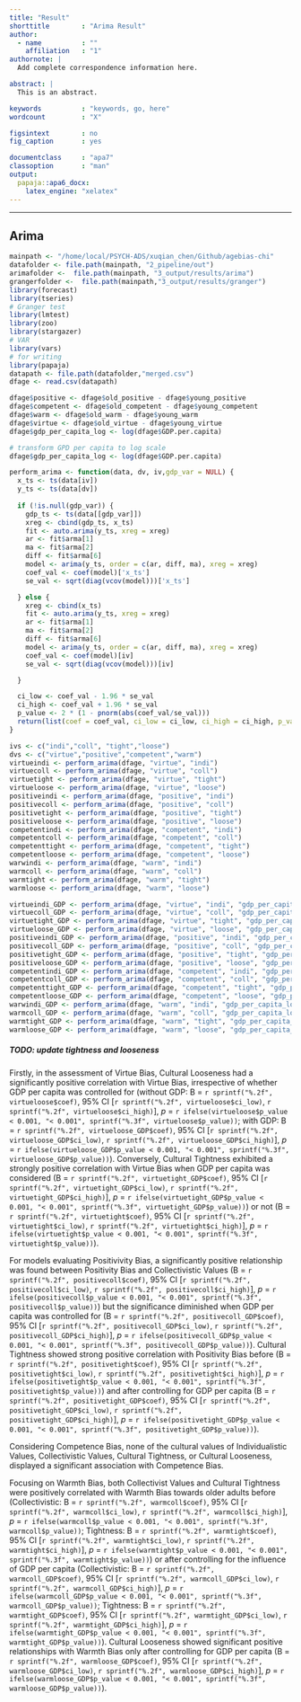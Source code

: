 ```yaml
---
title: "Result"
shorttitle        : "Arima Result"
author: 
  - name          : ""
    affiliation   : "1"
authornote: |
  Add complete correspondence information here.

abstract: |
  This is an abstract.

keywords          : "keywords, go, here"
wordcount         : "X"

figsintext        : no
fig_caption       : yes

documentclass     : "apa7"
classoption       : "man"
output: 
  papaja::apa6_docx:
    latex_engine: "xelatex"
---
```

---

## Arima
```r
mainpath <- "/home/local/PSYCH-ADS/xuqian_chen/Github/agebias-chi"
datafolder <- file.path(mainpath, "2_pipeline/out")
arimafolder <-  file.path(mainpath, "3_output/results/arima")
grangerfolder <-  file.path(mainpath,"3_output/results/granger")
library(forecast)
library(tseries)
# Granger test
library(lmtest)
library(zoo)
library(stargazer)
# VAR
library(vars)
# for writing
library(papaja)
datapath <- file.path(datafolder,"merged.csv")
dfage <- read.csv(datapath)

dfage$positive <- dfage$old_positive - dfage$young_positive
dfage$competent <- dfage$old_competent - dfage$young_competent
dfage$warm <- dfage$old_warm - dfage$young_warm
dfage$virtue <- dfage$old_virtue - dfage$young_virtue
dfage$gdp_per_capita_log <- log(dfage$GDP.per.capita)

# transform GPD per capita to log scale
dfage$gdp_per_capita_log <- log(dfage$GDP.per.capita)

perform_arima <- function(data, dv, iv,gdp_var = NULL) {
  x_ts <- ts(data[iv])
  y_ts <- ts(data[dv])
  
  if (!is.null(gdp_var)) {
    gdp_ts <- ts(data[[gdp_var]])
    xreg <- cbind(gdp_ts, x_ts)
    fit <- auto.arima(y_ts, xreg = xreg)
    ar <- fit$arma[1]
    ma <- fit$arma[2]
    diff <- fit$arma[6]
    model <- arima(y_ts, order = c(ar, diff, ma), xreg = xreg)
    coef_val <- coef(model)['x_ts']
    se_val <- sqrt(diag(vcov(model)))['x_ts']

  } else {
    xreg <- cbind(x_ts)
    fit <- auto.arima(y_ts, xreg = xreg)
    ar <- fit$arma[1]
    ma <- fit$arma[2]
    diff <- fit$arma[6]
    model <- arima(y_ts, order = c(ar, diff, ma), xreg = xreg)
    coef_val <- coef(model)[iv]
    se_val <- sqrt(diag(vcov(model)))[iv]

  }

  ci_low <- coef_val - 1.96 * se_val
  ci_high <- coef_val + 1.96 * se_val
  p_value <- 2 * (1 - pnorm(abs(coef_val/se_val)))
  return(list(coef = coef_val, ci_low = ci_low, ci_high = ci_high, p_value = p_value))
}

ivs <- c("indi","coll", "tight","loose")
dvs <- c("virtue","positive","competent","warm")
virtueindi <- perform_arima(dfage, "virtue", "indi")
virtuecoll <- perform_arima(dfage, "virtue", "coll")
virtuetight <- perform_arima(dfage, "virtue", "tight")
virtueloose <- perform_arima(dfage, "virtue", "loose")
positiveindi <- perform_arima(dfage, "positive", "indi")
positivecoll <- perform_arima(dfage, "positive", "coll")
positivetight <- perform_arima(dfage, "positive", "tight")
positiveloose <- perform_arima(dfage, "positive", "loose")
competentindi <- perform_arima(dfage, "competent", "indi")
competentcoll <- perform_arima(dfage, "competent", "coll")
competenttight <- perform_arima(dfage, "competent", "tight")
competentloose <- perform_arima(dfage, "competent", "loose")
warwindi <- perform_arima(dfage, "warm", "indi")
warmcoll <- perform_arima(dfage, "warm", "coll")
warmtight <- perform_arima(dfage, "warm", "tight")
warmloose <- perform_arima(dfage, "warm", "loose")

virtueindi_GDP <- perform_arima(dfage, "virtue", "indi", "gdp_per_capita_log")
virtuecoll_GDP <- perform_arima(dfage, "virtue", "coll", "gdp_per_capita_log")
virtuetight_GDP <- perform_arima(dfage, "virtue", "tight", "gdp_per_capita_log")
virtueloose_GDP <- perform_arima(dfage, "virtue", "loose", "gdp_per_capita_log")
positiveindi_GDP <- perform_arima(dfage, "positive", "indi", "gdp_per_capita_log")
positivecoll_GDP <- perform_arima(dfage, "positive", "coll", "gdp_per_capita_log")
positivetight_GDP <- perform_arima(dfage, "positive", "tight", "gdp_per_capita_log")
positiveloose_GDP <- perform_arima(dfage, "positive", "loose", "gdp_per_capita_log")
competentindi_GDP <- perform_arima(dfage, "competent", "indi", "gdp_per_capita_log")
competentcoll_GDP <- perform_arima(dfage, "competent", "coll", "gdp_per_capita_log")
competenttight_GDP <- perform_arima(dfage, "competent", "tight", "gdp_per_capita_log")
competentloose_GDP <- perform_arima(dfage, "competent", "loose", "gdp_per_capita_log")
warwindi_GDP <- perform_arima(dfage, "warm", "indi", "gdp_per_capita_log")
warmcoll_GDP <- perform_arima(dfage, "warm", "coll", "gdp_per_capita_log")
warmtight_GDP <- perform_arima(dfage, "warm", "tight", "gdp_per_capita_log")
warmloose_GDP <- perform_arima(dfage, "warm", "loose", "gdp_per_capita_log")

```
##### TODO: update tightness and looseness
Firstly, in the assessment of Virtue Bias, Cultural Looseness had a significantly positive correlation with Virtue Bias, irrespective of whether GDP per capita was controlled for (without GDP: B = `r sprintf("%.2f", virtueloose$coef)`, 95% CI [`r sprintf("%.2f", virtueloose$ci_low)`, `r sprintf("%.2f", virtueloose$ci_high)`], *p* = `r ifelse(virtueloose$p_value < 0.001, "< 0.001", sprintf("%.3f", virtueloose$p_value))`; with GDP: B = `r sprintf("%.2f", virtueloose_GDP$coef)`, 95% CI [`r sprintf("%.2f", virtueloose_GDP$ci_low)`, `r sprintf("%.2f", virtueloose_GDP$ci_high)`], *p* = `r ifelse(virtueloose_GDP$p_value < 0.001, "< 0.001", sprintf("%.3f", virtueloose_GDP$p_value))`). Conversely, Cultural Tightness exhibited a strongly positive correlation with Virtue Bias when GDP per capita was considered (B = `r sprintf("%.2f", virtuetight_GDP$coef)`, 95% CI [`r sprintf("%.2f", virtuetight_GDP$ci_low)`, `r sprintf("%.2f", virtuetight_GDP$ci_high)`], *p* = `r ifelse(virtuetight_GDP$p_value < 0.001, "< 0.001", sprintf("%.3f", virtuetight_GDP$p_value))`) or not (B = `r sprintf("%.2f", virtuetight$coef)`, 95% CI [`r sprintf("%.2f", virtuetight$ci_low)`, `r sprintf("%.2f", virtuetight$ci_high)`], *p* = `r ifelse(virtuetight$p_value < 0.001, "< 0.001", sprintf("%.3f", virtuetight$p_value))`).

For models evaluating Positivivity Bias, a significantly positive relationship was found between Positivity Bias and Collectivistic Values (B = `r sprintf("%.2f", positivecoll$coef)`, 95% CI [`r sprintf("%.2f", positivecoll$ci_low)`, `r sprintf("%.2f", positivecoll$ci_high)`], *p* = `r ifelse(positivecoll$p_value < 0.001, "< 0.001", sprintf("%.3f", positivecoll$p_value))`) but the significance diminished when GDP per capita was controlled for (B = `r sprintf("%.2f", positivecoll_GDP$coef)`, 95% CI [`r sprintf("%.2f", positivecoll_GDP$ci_low)`, `r sprintf("%.2f", positivecoll_GDP$ci_high)`], *p* = `r ifelse(positivecoll_GDP$p_value < 0.001, "< 0.001", sprintf("%.3f", positivecoll_GDP$p_value))`). Cultural Tightness showed strong positive correlation with Positivity Bias before (B = `r sprintf("%.2f", positivetight$coef)`, 95% CI [`r sprintf("%.2f", positivetight$ci_low)`, `r sprintf("%.2f", positivetight$ci_high)`], *p* = `r ifelse(positivetight$p_value < 0.001, "< 0.001", sprintf("%.3f", positivetight$p_value))`) and after controlling for GDP per capita (B = `r sprintf("%.2f", positivetight_GDP$coef)`, 95% CI [`r sprintf("%.2f", positivetight_GDP$ci_low)`, `r sprintf("%.2f", positivetight_GDP$ci_high)`], *p* = `r ifelse(positivetight_GDP$p_value < 0.001, "< 0.001", sprintf("%.3f", positivetight_GDP$p_value))`).

Considering Competence Bias, none of the cultural values of Individualistic Values, Collectivistic Values, Cultural Tightness, or Cultural Looseness, displayed a significant association with Competence Bias.

Focusing on Warmth Bias, both Collectivist Values and Cultural Tightness were positively correlated with Warmth Bias towards older adults before (Collectivistic: B = `r sprintf("%.2f", warmcoll$coef)`, 95% CI [`r sprintf("%.2f", warmcoll$ci_low)`, `r sprintf("%.2f", warmcoll$ci_high)`], *p* = `r ifelse(warmcoll$p_value < 0.001, "< 0.001", sprintf("%.3f", warmcoll$p_value))`; Tightness: B = `r sprintf("%.2f", warmtight$coef)`, 95% CI [`r sprintf("%.2f", warmtight$ci_low)`, `r sprintf("%.2f", warmtight$ci_high)`], *p* = `r ifelse(warmtight$p_value < 0.001, "< 0.001", sprintf("%.3f", warmtight$p_value))`) or after controlling for the influence of GDP per capita (Collectivistic: B = `r sprintf("%.2f", warmcoll_GDP$coef)`, 95% CI [`r sprintf("%.2f", warmcoll_GDP$ci_low)`, `r sprintf("%.2f", warmcoll_GDP$ci_high)`], *p* = `r ifelse(warmcoll_GDP$p_value < 0.001, "< 0.001", sprintf("%.3f", warmcoll_GDP$p_value))`; Tightness: B = `r sprintf("%.2f", warmtight_GDP$coef)`, 95% CI [`r sprintf("%.2f", warmtight_GDP$ci_low)`, `r sprintf("%.2f", warmtight_GDP$ci_high)`], *p* = `r ifelse(warmtight_GDP$p_value < 0.001, "< 0.001", sprintf("%.3f", warmtight_GDP$p_value))`). Cultural Looseness showed significant positive relationships with Warmth Bias only after controlling for GDP per capita (B = `r sprintf("%.2f", warmloose_GDP$coef)`, 95% CI [`r sprintf("%.2f", warmloose_GDP$ci_low)`, `r sprintf("%.2f", warmloose_GDP$ci_high)`], *p* = `r ifelse(warmloose_GDP$p_value < 0.001, "< 0.001", sprintf("%.3f", warmloose_GDP$p_value))`).
